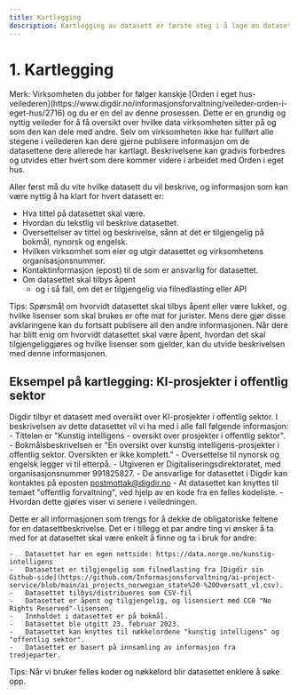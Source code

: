 ```yaml
---
title: Kartlegging
description: Kartlegging av datasett er første steg i å lage en datasettbeskrivelse.
---
```


# 1. Kartlegging

<Alert size='sm'>
    Merk: Virksomheten du jobber for følger kanskje [Orden i eget
    hus-veilederen](https://www.digdir.no/informasjonsforvaltning/veileder-orden-i-eget-hus/2716) og du er en del av
    denne prosessen. Dette er en grundig og nyttig veileder for å få oversikt over hvilke data virksomheten sitter på og
    som den kan dele med andre. Selv om virksomheten ikke har fullført alle stegene i veilederen kan dere gjerne
    publisere informasjon om de datasettene dere allerede har kartlagt. Beskrivelsene kan gradvis forbedres og utvides
    etter hvert som dere kommer videre i arbeidet med Orden i eget hus.
</Alert>

Aller først må du vite hvilke datasett du vil beskrive, og informasjon som kan være nyttig å ha klart for hvert datasett er:

-   Hva tittel på datasettet skal være.
-   Hvordan du tekstlig vil beskrive datasettet.
-   Oversettelser av tittel og beskrivelse, sånn at det er tilgjengelig på bokmål, nynorsk og engelsk.
-   Hvilken virksomhet som eier og utgir datasettet og virksomhetens organisasjonsnummer.
-   Kontaktinformasjon (epost) til de som er ansvarlig for datasettet.
-   Om datasettet skal tilbys åpent
    -   og i så fall, om det er tilgjengelig via filnedlasting eller API

<Alert size='sm'>
    Tips: Spørsmål om hvorvidt datasettet skal tilbys åpent eller være lukket, og hvilke lisenser som skal brukes er
    ofte mat for jurister. Mens dere gjør disse avklaringene kan du fortsatt publisere all den andre informasjonen. Når
    dere har blitt enig om hvorvidt datasettet skal være åpent, hvordan det skal tilgjengeliggjøres og hvilke lisenser
    som gjelder, kan du utvide beskrivelsen med denne informasjonen.
</Alert>

## Eksempel på kartlegging: KI-prosjekter i offentlig sektor

Digdir tilbyr et datasett med oversikt over KI-prosjekter i offentlig sektor. I beskrivelsen av dette datasettet vil vi ha med i alle fall følgende informasjon: - Tittelen er "Kunstig intelligens - oversikt over prosjekter i offentlig sektor". - Bokmålsbeskrivelsen er "En oversikt over kunstig intelligens-prosjekter i offentlig sektor. Oversikten er ikke komplett." - Oversettelse til nynorsk og engelsk legger vi til etterpå. - Utgiveren er Digitaliseringsdirektoratet, med organisasjonsnummer 991825827. - De ansvarlige for datasettet i Digdir kan kontaktes på eposten postmottak@digdir.no - At datasettet kan knyttes til temaet "offentlig forvaltning", ved hjelp av en kode fra en felles kodeliste. - Hvordan dette gjøres viser vi senere i veiledningen.

Dette er all informasjonen som trengs for å dekke de obligatoriske feltene for en datasettbeskrivelse. Det er i tillegg et par andre ting vi ønsker å ta med for at datasettet skal være enkelt å finne og ta i bruk for andre:

    -   Datasettet har en egen nettside: https://data.norge.no/kunstig-intelligens
    -   Datasettet er tilgjengelig som filnedlasting fra [Digdir sin Github-side](https://github.com/Informasjonsforvaltning/ai-project-service/blob/main/ai_projects_norwegian_state%20-%20Oversatt_v1.csv).
    -   Datasettet tilbys/distribueres som CSV-fil
    -   Datasettet er åpent og tilgjengelig, og lisensiert med CC0 "No Rights Reserved"-lisensen.
    -   Innholdet i datasettet er på bokmål.
    -   Datasettet ble utgitt 23. februar 2023.
    -   Datasettet kan knyttes til nøkkelordene "kunstig intelligens" og "offentlig sektor".
    -   Datasettet er basert på innsamling av informasjon fra tredjeparter.

<Alert size='sm'>Tips: Når vi bruker felles koder og nøkkelord blir datasettet enklere å søke opp.</Alert>
